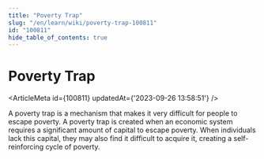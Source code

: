 ```yaml
---
title: "Poverty Trap"
slug: "/en/learn/wiki/poverty-trap-100811"
id: "100811"
hide_table_of_contents: true
---
```



# Poverty Trap

<ArticleMeta id={100811} updatedAt={'2023-09-26 13:58:51'} />
<div className='border-solid border-b border-t-0 my-4 border-[var(--ifm-color-gray-300)]' />

A poverty trap is a mechanism that makes it very difficult for people to escape poverty. A poverty trap is created when an economic system requires a significant amount of capital to escape poverty. When individuals lack this capital, they may also find it difficult to acquire it, creating a self-reinforcing cycle of poverty.
